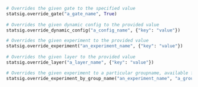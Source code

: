
```python
# Overrides the given gate to the specified value
statsig.override_gate("a_gate_name", True)
	
# Overrides the given dynamic config to the provided value
statsig.override_dynamic_config("a_config_name", {"key": "value"})

# Overrides the given experiment to the provided value
statsig.override_experiment("an_experiment_name", {"key": "value"})
	
# Overrides the given layer to the provided value
statsig.override_layer("a_layer_name", {"key": "value"})

# Overrides the given experiment to a particular groupname, available for experiments only:
statsig.override_experiment_by_group_name("an_experiment_name", "a_group_name")
```
